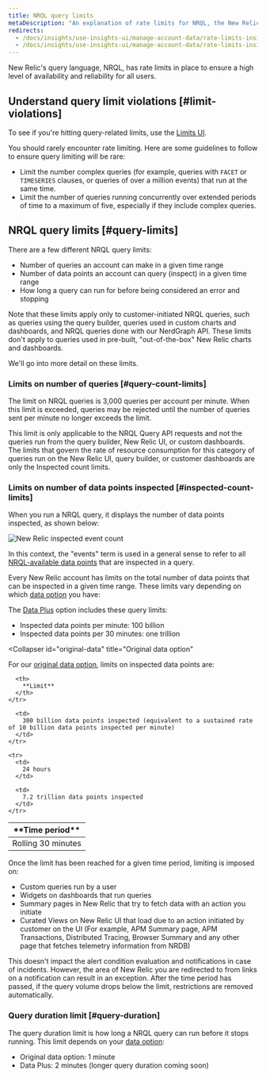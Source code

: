 ```yaml
---
title: NRQL query limits
metaDescription: "An explanation of rate limits for NRQL, the New Relic query language"
redirects:
  - /docs/insights/use-insights-ui/manage-account-data/rate-limits-insights-requests
  - /docs/insights/use-insights-ui/manage-account-data/rate-limits-insights
---
```



New Relic's query language, NRQL, has rate limits in place to ensure a high level of availability and reliability for all users. 

## Understand query limit violations [#limit-violations]

To see if you're hitting query-related limits, use the [Limits UI](/docs/data-apis/manage-data/view-system-limits/). 

You should rarely encounter rate limiting. Here are some guidelines to follow to ensure query limiting will be rare:

* Limit the number complex queries (for example, queries with `FACET` or `TIMESERIES` clauses, or queries of over a million events) that run at the same time.
* Limit the number of queries running concurrently over extended periods of time to a maximum of five, especially if they include complex queries.

## NRQL query limits [#query-limits]

There are a few different NRQL query limits: 

* Number of queries an account can make in a given time range
* Number of data points an account can query (inspect) in a given time range
* How long a query can run for before being considered an error and stopping 

Note that these limits apply only to customer-initiated NRQL queries, such as queries using the query builder, queries used in custom charts and dashboards, and NRQL queries done with our NerdGraph API. These limits don't apply to queries used in pre-built, "out-of-the-box" New Relic charts and dashboards. 

We'll go into more detail on these limits.  

### Limits on number of queries [#query-count-limits]

The limit on NRQL queries is 3,000 queries per account per minute. When this limit is exceeded, queries may be rejected until the number of queries sent per minute no longer exceeds the limit. 

This limit is only applicable to the NRQL Query API requests and not the queries run from the query builder, New Relic UI, or custom dashboards. The limits that govern the rate of resource consumption for this category of queries run on the New Relic UI, query builder, or customer dashboards are only the Inspected count limits.

### Limits on number of data points inspected [#inspected-count-limits]

When you run a NRQL query, it displays the number of data points inspected, as shown below:

<img
  title="New Relic inspected event count"
  alt="New Relic inspected event count"
  src={eventCountModal}
/>

In this context, the "events" term is used in a general sense to refer to all [NRQL-available data points](/docs/query-data/nrql-new-relic-query-language/getting-started/introduction-nrql#what-you-can-query) that are inspected in a query.

Every New Relic account has limits on the total number of data points that can be inspected in a given time range. These limits vary depending on which [data option](/docs/accounts/accounts-billing/new-relic-one-pricing-billing/data-ingest-billing#data-prices) you have: 

<CollapserGroup>
  <Collapser
    id="data-plus"
    title="Data Plus"
  >

The [Data Plus](/docs/accounts/accounts-billing/new-relic-one-pricing-billing/data-ingest-billing#data-prices) option includes these query limits: 

* Inspected data points per minute: 100 billion
* Inspected data points per 30 minutes: one trillion

</Collapser>

  <Collapser
    id="original-data"
    title="Original data option"
  >

For our [original data option](/docs/accounts/accounts-billing/new-relic-one-pricing-billing/data-ingest-billing#data-prices), limits on inspected data points are: 

<table>
  <thead>
    <tr>
      <th style={{ width: "200px" }}>
        **Time period**
      </th>

      <th>
        **Limit**
      </th>
    </tr>
  </thead>

  <tbody>
    <tr>
      <td>
        Rolling 30 minutes
      </td>

      <td>
        300 billion data points inspected (equivalent to a sustained rate of 10 billion data points inspected per minute)
      </td>
    </tr>

    <tr>
      <td>
        24 hours
      </td>

      <td>
        7.2 trillion data points inspected
      </td>
    </tr>
  </tbody>
</table>
    
</Collapser>
</CollapserGroup>

Once the limit has been reached for a given time period, limiting is imposed on:
- Custom queries run by a user
- Widgets on dashboards that run queries
- Summary pages in New Relic that try to fetch data with an action you initiate
- Curated Views on New Relic UI that load due to an action initiated by customer on the UI (For example, APM Summary page, APM Transactions, Distributed Tracing, Browser Summary and any other page that fetches telemetry information from NRDB)

This doesn't impact the alert condition evaluation and notifications in case of incidents. However, the area of New Relic you are redirected to from links on a notification can result in an exception. After the time period has passed, if the query volume drops below the limit, restrictions are removed automatically.

### Query duration limit [#query-duration]

The query duration limit is how long a NRQL query can run before it stops running. This limit depends on your [data option](/docs/accounts/accounts-billing/new-relic-one-pricing-billing/data-ingest-billing#data-prices): 

* Original data option: 1 minute
* Data Plus: 2 minutes (longer query duration coming soon)




